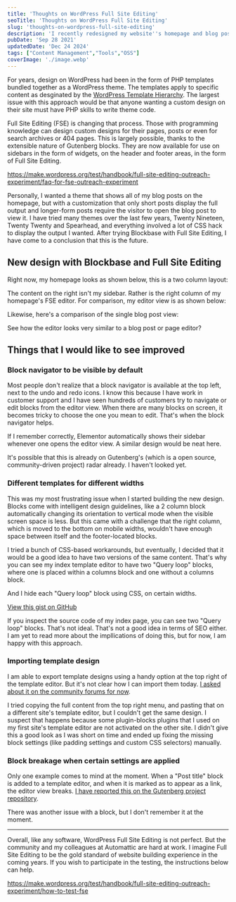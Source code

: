 ```yaml
---
title: 'Thoughts on WordPress Full Site Editing'
seoTitle: 'Thoughts on WordPress Full Site Editing'
slug: 'thoughts-on-wordpress-full-site-editing'
description: 'I recently redesigned my website''s homepage and blog post views using the new WordPress Full Site Editing experience. Read about my experience on this post.'
pubDate: 'Sep 28 2021'
updatedDate: 'Dec 24 2024'
tags: ["Content Management","Tools","OSS"]
coverImage: './image.webp'
---
```


For years, design on WordPress had been in the form of PHP templates bundled together as a WordPress theme. The templates apply to specific content as desginated by the [WordPress Template Hierarchy](https://developer.wordpress.org/themes/basics/template-hierarchy/). The largest issue with this approach would be that anyone wanting a custom design on their site must have PHP skills to write theme code.


Full Site Editing (FSE) is changing that process. Those with programming knowledge can design custom designs for their pages, posts or even for search archives or 404 pages. This is largely possible, thanks to the extensible nature of Gutenberg blocks. They are now available for use on sidebars in the form of widgets, on the header and footer areas, in the form of Full Site Editing.


https://make.wordpress.org/test/handbook/full-site-editing-outreach-experiment/faq-for-fse-outreach-experiment


Personally, I wanted a theme that shows all of my blog posts on the homepage, but with a customization that only short posts display the full output and longer-form posts require the visitor to open the blog post to view it. I have tried many themes over the last few years, Twenty Nineteen, Twenty Twenty and Spearhead, and everything involved a lot of CSS hack to display the output I wanted. After trying Blockbase with Full Site Editing, I have come to a conclusion that this is the future.


## New design with Blockbase and Full Site Editing


Right now, my homepage looks as shown below, this is a two column layout:


<R2Image imageKey="assets/thoughts-on-wordpress-full-site-editing-53ae846c-1d75-424e-804c-2ea4301ed73a.png" alt="A screenshot of my WordPress site homepage" />


The content on the right isn't my sidebar. Rather is the right column of my homepage's FSE editor. For comparison, my editor view is as shown below:


<R2Image imageKey="assets/thoughts-on-wordpress-full-site-editing-4a79b9de-cff0-41be-ba1d-7dd6fccdf17f.png" alt="A screenshot of my editor view on WordPress with Gutenberg" />


Likewise, here's a comparison of the single blog post view:


<R2Image imageKey="assets/thoughts-on-wordpress-full-site-editing-f180d5e9-7857-4305-af28-294e025d7254.png" alt="A screenshot of my WordPress site’s single blog post view" />


<R2Image imageKey="assets/thoughts-on-wordpress-full-site-editing-d2d99e7a-628f-46d9-a7bc-21c61db2a145.png" alt="A screenshot of editor view on my WordPress site" />


See how the editor looks very similar to a blog post or page editor?


## Things that I would like to see improved


### Block navigator to be visible by default


Most people don't realize that a block navigator is available at the top left, next to the undo and redo icons. I know this because I have work in customer support and I have seen hundreds of customers try to navigate or edit blocks from the editor view. When there are many blocks on screen, it becomes tricky to choose the one you mean to edit. That's when the block navigator helps.


If I remember correctly, Elementor automatically shows their sidebar whenever one opens the editor view. A similar design would be neat here.


It's possible that this is already on Gutenberg's (which is a open source, community-driven project) radar already. I haven't looked yet.


### Different templates for different widths


This was my most frustrating issue when I started building the new design. Blocks come with intelligent design guidelines, like a 2 column block automatically changing its orientation to vertical mode when the visible screen space is less. But this came with a challenge that the right column, which is moved to the bottom on mobile widths, wouldn't have enough space between itself and the footer-located blocks.


I tried a bunch of CSS-based workarounds, but eventually, I decided that it would be a good idea to have two versions of the same content. That's why you can see my index template editor to have two "Query loop" blocks, where one is placed within a columns block and one without a columns block.


And I hide each "Query loop" block using CSS, on certain widths.


[View this gist on GitHub](https://gist.github.com/arunsathiya/7a72d68b2857deefc0613bd1cd08f63e)


If you inspect the source code of my index page, you can see two "Query loop" blocks. That's not ideal. That's not a good idea in terms of SEO either. I am yet to read more about the impllications of doing this, but for now, I am happy with this approach.


### Importing template design


I am able to export template designs using a handy option at the top right of the template editor. But it's not clear how I can import them today. [I asked about it on the community forums for now](https://wordpress.org/support/topic/import-full-site-editing-templates/?view=all).


I tried copying the full content from the top right menu, and pasting that on a different site's template editor, but I couldn't get the same design. I suspect that happens because some plugin-blocks plugins that I used on my first site's template editor are not activated on the other site. I didn't give this a good look as I was short on time and ended up fixing the missing block settings (like padding settings and custom CSS selectors) manually.


### Block breakage when certain settings are applied


Only one example comes to mind at the moment. When a "Post title" block is added to a template editor, and when it is marked as to appear as a link, the editor view breaks. [I have reported this on the Gutenberg project repository](https://github.com/WordPress/gutenberg/issues/35174).


There was another issue with a block, but I don't remember it at the moment.


---


Overall, like any software, WordPress Full Site Editing is not perfect. But the community and my colleagues at Automattic are hard at work. I imagine Full Site Editing to be the gold standard of website building experience in the coming years. If you wish to participate in the testing, the instructions below can help.


https://make.wordpress.org/test/handbook/full-site-editing-outreach-experiment/how-to-test-fse

